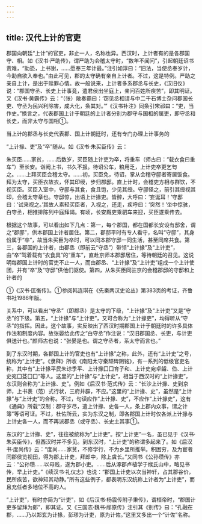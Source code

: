 ```yaml
---
---
---
```

title: 汉代上计的官吏
---



郡国向朝廷“上计”的官吏，非止一人，名称也异。西汉时，上计者有的是各郡国守、相。如《汉书·严助传》，谓严助为会稽太守时，“数年不闻问”，引起朝廷诏书责难，“助恐，上书谢，……愿奉三年计最。”注引如淳曰：“旧法，当使丞奉岁计，今助自欲入奉也。”由此可见，郡的太守确有亲自上计者。不过，这是特例。严助之亲自上计，是出于赎罪心情。故一般说来，上计者多系郡丞与长史，《汉旧仪》说：“郡国守丞、长史上计事竟，遣君侯出坐庭上，亲问百姓所疾苦”，即其明证。又《汉书·黄霸传》云：“（张）敞奏霸曰：‘窃见丞相请与中二千石博士杂问郡国长吏、守丞为民兴利除害，成大化，条其对。’”《汉书补注》同条引宋祁曰：“吏，当作史。”换言之，代表郡国上计于朝廷的上计者分别为郡守与国相的属吏，即守丞和长史，而非太守与国相①。

当上计的郡丞与长史代表郡、国上计朝廷时，还有专门办理上计事务的

“上计掾、吏”及“卒”随从。如《汉书·朱买臣传》云：

朱买臣……家贫，……后数岁，买臣随上计吏为卒，将重车（师古曰：“载衣食曰重车”）至长安。诣阙上书，书久不报。待诏公车，粮用乏，上计吏卒更乞匄之。……上拜买臣会稽太守。……初，买臣免，待诏，掌从会稽守邸者寄居饭食。拜为太守，买臣衣故衣，怀其印绶，步归郡邸。直上计时，会稽吏方相与群饮，不视买臣。买臣入室中，守邸与其食，食且饱，少见其绶。守邸怪之，前引其绶视其印，会稽太守章也。守邸惊，出语上计掾吏。皆醉，大呼曰：‘妄诞耳！’守邸曰：‘试来视之。’其故人素轻买臣者，入视之，还走，疾呼曰：‘突然！’坐中惊骇，白守丞，相推排陈列中庭拜谒。有顷，长安厩吏乘驷车来迎，买臣遂乘传去。

根据这个故事，可以看出如下几点：第一，每个郡国，都在国都长安设有邸舍，谓之“郡邸”，供本郡国上计者居住。第二，郡邸平时有专人看守，名叫“守邸”，其身份属于“卒”，故当朱买臣为卒时，可以同本郡守邸一同生活，甚至同席共食。第三，各郡国的上计者，由郡丞（即前云“守丞”）带领“上计掾”及“上计吏”，由“卒”驾着载有“衣食具”的“重车”，直赴京师本郡邸居住，等待朝廷的召见。这说明每郡国上计时的官吏不止一人，而由郡丞、“上计掾”及“上计吏”组成一个上计使团，并有“卒”及“守邸”供他们驱使。第四，从朱买臣同驻京的会稽郡邸的守邸和上计者的

①《汉书·匡衡传》。①参阅韩连琪在《先秦两汉史论丛》第383页的考证，齐鲁书社1986年版。

关系中，可以看出“守丞”（即郡丞）是太守的下级，“上计掾”及“上计吏”又是“守丞”的下级。第五，“上计掾”与“上计吏”，又可合称为“上计掾吏”，均得听从“守丞”的指挥。因此，这个故事，实反映出了西汉时期郡国上计于朝廷时的许多具体作法和制度内容。故张晏给此传之“白守丞”作注说：“汉旧郡国丞、长吏，与计吏俱送计也。”颜师古也说：“张晏是也。谓之守丞者，系太守而言也。”

到了东汉时期，各郡国上计的官吏也有“上计掾”之称，此外，还有“上计史”之号，统称为“上计吏”。《隶释》所收《南阳太守秦颉碑阴铭》，有一系列的低级官吏名称，其中有“上计掾平民朱谅季平、上计掾囗囗育子和、上计史宛卓韶、伯、上计史宛囗芟囗囗”等人。这里的“上计掾”与“上计史”，相当于西汉时的“上计掾吏”，东汉则合称为“上计掾、史”。例如《后汉书·范式传》云：“长沙上计掾、史到京师，上书表（范）式行状，三府并辟，不应。”这里的“上计掾、史”，虽然是“上计掾”与“上计史”的合称。不过，句读应作“上计掾、史”，不应作“上计掾史”，这有《通典》所载“汉制：郡守岁尽，遣上计掾、史各一人，条上郡内众事，谓之计簿”等语可证。不过，杜佑所云，实为东汉之制，即各郡国上计时仅各派上计掾与上计史各一人，而不再派郡丞（或守丞）、长史主其事①。

东汉的“上计掾、史”，往往被统称为“上计吏”。按“上计吏”一名，虽已见于《汉书·朱买臣传》，但西汉时并不多见。到东汉时，“上计吏”的称谓多起来了。如《后汉书·度尚传》云：“度尚……家贫，不修学行，不为乡里所推举。积困穷，及为宦者同郡侯览视田，得为郡上计吏，拜郎中，除上虞长。”又同书《公孙瓒传》亦云：“公孙瓒……以母贱，遂为郡小吏。……后从涿郡卢植学于缑氏山中，略见书传，举上计吏。”《续汉书·礼仪志》也说：“郡国上计吏以次当神轩，占其郡谷价，民所疾苦，欲神知其动静。”所有这些例子，都表明东汉统称上计者为“上计吏”，而且充任者多地位不高的人。

“上计吏”，有时亦简为“计吏”，如《后汉书·杨震传附子秉传》，谓桓帝时，“郡国计吏多留拜为郎”，即其证。又《三国志·魏书·邴原传》注引其《别传》曰：“孔融在郡，……乃以郑玄为计掾，彭璆为计吏，原为计佐。”这里又多出一个“计佐”名称。